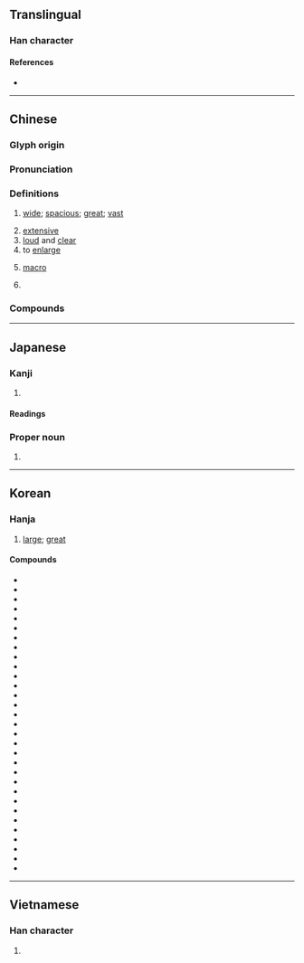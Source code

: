 {{character info/new}}
==Translingual==

===Han character===
{{Han char|rn=40|rad=宀|as=04|sn=7|four=30432|canj=JKI|ids=⿱宀厷}}

====References====
* {{Han ref|kx=0282.200|dkj=07086|dj=0556.070|hdz=20916.030|uh=5B8F|ud=23439|bh=A7BB|bd=42939}}

----

==Chinese==
{{zh-forms}}

===Glyph origin===
{{Han etym}}

===Pronunciation===
{{zh-pron
|m=hóng
|c=wang4
|h=pfs=
|md=
|mn=hông
|mn-t=hong5/kuêng5
|mn-t_note=hong5 - Chaozhou, Shantou, Chenghai, Raoping; kuêng5 - Jieyang, Chaoyang
|w=
|mc=y
|oc=y
|cat=a,v,n,pn
}}

===Definitions===
{{zh-hanzi}}

# {{lb|zh|originally refers to houses}} [[wide]]; [[spacious]]; [[great]]; [[vast]]
# [[extensive]]
# [[loud]] and [[clear]]
# to [[enlarge]]
# {{lb|zh|computing}} [[macro]] {{gloss|comparatively human-friendly abbreviation of complex input to a computer program}}
# {{surname|lang=zh}}

===Compounds===
{{zh-der|宏圖|宏壯|宏敞|宏論|宏放|宏覽|宏志|宏旨|宏邈|寬宏|寬宏大量|宏富|宏綱|宏構|恢宏大度|宏都拉斯|宏偉壯觀|宏偉|崇論宏議|宏辯|宏願|宏麗|宏大|宏達|宏觀|宏碩|宏揚|宏器|宏儒碩學|宏亮|恢宏|大展宏圖|宏規|宏宏|宏材大略|博學宏詞|無關宏旨|泓宏|欒櫨宏敞|立論精宏|駿業宏興|駿業宏發}}

----

==Japanese==

===Kanji===
{{ja-kanji|grade=|rs=宀04}}

# {{defn|lang=ja|sort=宀04}}

====Readings====
{{ja-readings
|goon=おう
|kanon=こう<くわう
|kun=ひろ-い
}}

===Proper noun===
{{ja-pos|proper|ひろし}}

# {{given name|male|lang=ja|sort=ひろし}}

----

==Korean==

===Hanja===
{{ko-hanja/new|[[크다|클]]|굉}}

# [[large]]; [[great]]

====Compounds====
{{der-top3|Compounds}}
* {{ko-l|굉곽|宏廓}}
* {{ko-l|굉구|宏構}}
* {{ko-l|굉규|宏規}}
* {{ko-l|굉기|宏器}}
* {{ko-l|굉달|宏達}}
* {{ko-l|굉대|宏大}}
* {{ko-l|굉도|宏圖}}
* {{ko-l|굉렬|宏烈}}
* {{ko-l|굉모|宏謀}}
* {{ko-l|굉박|宏博}}
* {{ko-l|굉변|宏辯}}
* {{ko-l|굉부|宏富}}
* {{ko-l|굉사|宏肆}}
* {{ko-l|굉업|宏業}}
* {{ko-l|굉원|宏遠}}
* {{ko-l|굉유|宏猷}}
* {{ko-l|굉유|宏儒}}
* {{ko-l|굉음|宏飮}}
* {{ko-l|굉장|宏壯}}
* {{ko-l|굉장|宏莊}}
* {{ko-l|굉재|宏材}}
* {{ko-l|굉재|宏才}}
* {{ko-l|굉재탁식|宏才卓識}}
* {{ko-l|굉창|宏敞}}
* {{ko-l|굉홍|宏弘}}
* {{ko-l|굉활|宏闊}}
* {{ko-l|굉후|宏厚}}
* {{ko-l|굉휴|宏休}}
* {{ko-l|연굉|淵宏}}
* {{ko-l|웅굉|雄宏}}
* {{ko-l|회굉|恢宏}}
{{der-bottom}}


----

==Vietnamese==

===Han character===
{{vi-hantu|[[hoãng]], [[hoành]], [[giang]]|rs=宀04}}

# {{defn|lang=vi|sort=宀04}}